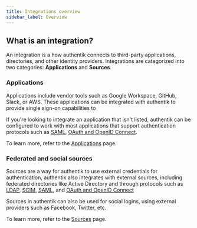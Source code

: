 ```yaml
---
title: Integrations overview
sidebar_label: Overview
---
```


## What is an integration?

An integration is a how authentik connects to third-party applications, directories, and other identity providers.
Integrations are categorized into two categories: **Applications** and **Sources**.

### Applications

Applications include vendor tools such as Google Workspace, GitHub, Slack, or AWS. These applications can be integrated with authentik to provide single sign-on capabilities to

If you're looking to integrate an application that isn't listed, authentik can be configured to work with most applications that support authentication protocols such as [SAML](../docs/add-secure-apps/providers/saml/index.md), [OAuth and OpenID Connect](../docs/add-secure-apps/providers/oauth2/index.mdx).

To learn more, refer to the [Applications](../integrations/services/index.mdx) page.

### Federated and social sources

Sources are a way for authentik to use external credentials for authentication, authentik also integrates with external sources, including federated directories like Active Directory and through protocols such as [LDAP](../docs/users-sources/sources/protocols/ldap/index.md), [SCIM](../docs/users-sources/sources/protocols/scim/index.md), [SAML](../docs/users-sources/sources/protocols/saml/index.md), and [OAuth and OpenID Connect](../docs/users-sources/sources/protocols/oauth/index.mdx)

Sources in authentik can also be used for social logins, using external providers such as Facebook, Twitter, etc.

To learn more, refer to the [Sources](https://docs.goauthentik.io/docs/users-sources/sources/index) page.
